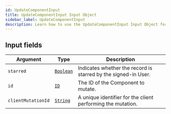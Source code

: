 ```yaml
---
id: UpdateComponentInput
title: UpdateComponentInput Input Object
sidebar_label: UpdateComponentInput
description: Learn how to use the UpdateComponentInput Input Object for Prismatic's API.
---
```


## Input fields

| Argument           | Type                                       | Description                                                    |
| ------------------ | ------------------------------------------ | -------------------------------------------------------------- |
| `starred`          | [`Boolean`](api/schema/scalar/Boolean.mdx) | Indicates whether the record is starred by the signed-in User. |
| `id`               | [`ID`](api/schema/scalar/ID.mdx)           | The ID of the Component to mutate.                             |
| `clientMutationId` | [`String`](api/schema/scalar/String.mdx)   | A unique identifier for the client performing the mutation.    |
